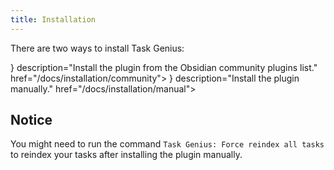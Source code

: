 ```yaml
---
title: Installation
---
```



There are two ways to install Task Genius:

<Cards>
<Card title="Community" icon={<PackageIcon />} description="Install the plugin from the Obsidian community plugins list." href="/docs/installation/community">

</Card>
<Card title="Manual" icon={<PackageIcon />} description="Install the plugin manually." href="/docs/installation/manual">
 
</Card>
</Cards>

## Notice

You might need to run the command `Task Genius: Force reindex all tasks` to reindex your tasks after installing the plugin manually.
